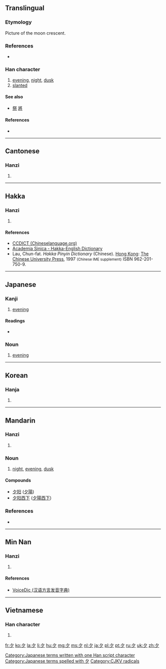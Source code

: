 {{also|タ}}
==Translingual==
{{stroke order|strokes=3}}
{{stroke order|type=animate}}

===Etymology===
{{Han etyl}}
{{liushu|p}} Picture of the moon crescent.

===References===
* {{cite web
| url = http://internationalscientific.org/CharacterEtymology.aspx?characterInput=夕
| title = 夕
| work = Chinese Etymology
| author = Richard Sears
| language = English/Mandarin
| accessdate = 2014-02-24}}

===Han character===
{{Han char|rn=36|rad=夕|as=00|sn=3|four=2720<sub>0</sub>|canj=弓戈 (NI)}}

# [[evening]], [[night]], [[dusk]]
# [[slanted]]

====See also====
* [[祭]] [[將]] <!-- Unrelated but graphically similar components -->

====References====
* {{Han ref|kx=0246.010|dkj=05749|dj=0487.040|hdz=20859.010|uh=5915|ud=22805|bh=A469|bd=42089}}

----

==Cantonese==

===Hanzi===
{{yue-hanzi|jyut=|y=jik6}}

# {{defn|lang=yue|sort=夕00}}

----

==Hakka==

===Hanzi===
{{hak-hanzi|poj=sip|gd=sip<sup>8</sup>; sit<sup>8</sup> [Dongguan]|hpy=qid6}}

# {{defn|lang=hak|sort=夕00}}

====References====
*[http://www.chinalanguage.com/dictionaries/?mode=view&view=chardict&query=%E5%A4%95 CCDICT (Chineselanguage.org)]
*[http://minhakka.ling.sinica.edu.tw/bkg/hakyin/search.php?DETAIL=1&LIMIT=id=39475&dbname=su_tian_1&graph=2 Academia Sinica - Hakka-English Dictionary]
*Lau, Chun-fat. ''Hakka Pinyin Dictionary'' (Chinese). [[Hong Kong]]: [[w:Chinese University of Hong Kong|The Chinese University Press]], 1997 <small>(Chinese IME supplement)</small> ISBN 962-201-750-9.

----

==Japanese==

===Kanji===
{{ja-kanji|grade=1|rs=夕00}}

# [[evening]]

====Readings====
* {{ja-readings
|goon=[[じゃく]] (jaku) {{qualifier|non-[[w:Jōyō kanji|Jōyō]] reading}}
|kanon=[[せき]] (seki)
|kun=[[ゆう]] (yuu) < [[ゆふ]] (yufu)}}

===Noun===
{{ja-noun|k|hira=ゆう|rom=yū|hhira=ゆふ}}

# [[evening]]

[[Category:Japanese terms written with one Han script character]]
[[Category:Japanese terms spelled with 夕]]
----

==Korean==

===Hanja===
{{ko-hanja|hangeul=[[석]], [[사]]|eumhun=[[저녁]]석|ehy=cenyeksek|rv=seok, sa|mr=sŏk, sa|y=sek, sa}}

# {{defn|lang=ko|sort=夕00}}

----

==Mandarin==

===Hanzi===
{{cmn-hanzi|pin=[[xī]] ([[xi1]])|wg=hsi<sup>1</sup>}}

# {{defn|lang=cmn|sort=夕00}}

===Noun===
{{cmn-noun|ts|pin=xī|pint=xi1}}

# [[night]], [[evening]], [[dusk]]

====Compounds====
{{top2}}
* [[夕阳]] ([[夕陽]])
* [[夕阳西下]] ([[夕陽西下]])
{{mid2}}
{{bottom}}

===References===
* {{cite web
| url = http://www.mdbg.net/chindict/chindict.php?page=worddict&wdrst=0&wdqb=夕
| title = 夕
| work = MDBG English to Chinese dictionary ( Based on CC-CEDICT )
| language = Mandarin/English
| accessdate = 2014-03-10}}

----

==Min Nan==

===Hanzi===
{{nan-hanzi|poj=se̍k (sek<sup>8</sup>), sia̍h (siah<sup>8</sup>)|gd=siak<sup>8</sup>, sia<sup>8</sup>}}

# {{defn|lang=nan}}

====References====
*[http://cn.voicedic.com/ VoiceDic (汉语方言发音字典)]

----

==Vietnamese==

===Han character===
{{vi-hantu|[[tịch]]|rs=夕00}}

# {{defn|lang=vi|sort=夕00}}

[[Category:CJKV radicals]]

[[fr:夕]]
[[ko:夕]]
[[la:夕]]
[[li:夕]]
[[hu:夕]]
[[mg:夕]]
[[ms:夕]]
[[nl:夕]]
[[ja:夕]]
[[pl:夕]]
[[pt:夕]]
[[ru:夕]]
[[uk:夕]]
[[zh:夕]]